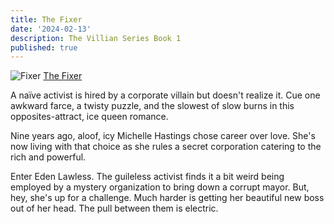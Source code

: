 ```yaml
---
title: The Fixer
date: '2024-02-13'
description: The Villian Series Book 1
published: true
---
```


![Fixer](/img/thefixer.jpg)
[The Fixer](https://www.audible.com/pd/The-Fixer-Audiobook/B0CNQNVTWL?qid=1710540578&sr=1-3&ref_pageloadid=not_applicable&ref=a_search_c3_lProduct_1_3&pf_rd_p=83218cca-c308-412f-bfcf-90198b687a2f&pf_rd_r=TKRFX72K8YCNFSH5F4FA&pageLoadId=4uCXVPocNrDlhCsv&creativeId=0d6f6720-f41c-457e-a42b-8c8dceb62f2c)

A naïve activist is hired by a corporate villain but doesn't realize it. Cue one awkward farce, a twisty puzzle, and the slowest of slow burns in this opposites-attract, ice queen romance.

Nine years ago, aloof, icy Michelle Hastings chose career over love. She's now living with that choice as she rules a secret corporation catering to the rich and powerful.

Enter Eden Lawless. The guileless activist finds it a bit weird being employed by a mystery organization to bring down a corrupt mayor. But, hey, she's up for a challenge. Much harder is getting her beautiful new boss out of her head. The pull between them is electric.